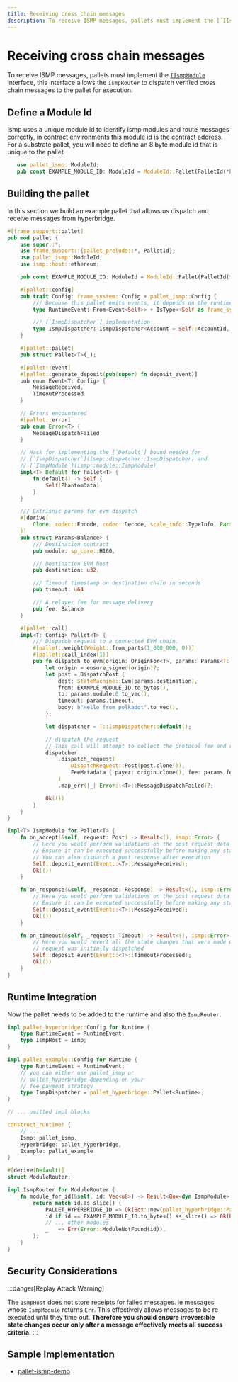 ```yaml
---
title: Receiving cross chain messages
description: To receive ISMP messages, pallets must implement the [`IIsmpModule`](https://docs.rs/ismp/latest/ismp/module/trait.IsmpModule.html) interface, this interface allows the `IsmpRouter` to dispatch verified cross chain messages to the pallet for execution.
---
```


# Receiving cross chain messages

To receive ISMP messages, pallets must implement the [`IIsmpModule`](https://docs.rs/ismp/latest/ismp/module/trait.IsmpModule.html) interface, this interface allows the `IsmpRouter` to dispatch verified cross chain messages to the pallet for execution.

## Define a Module Id

Ismp uses a unique module id to identify ismp modules and route messages correctly, in contract environments this module id is the contract address.
For a substrate pallet, you will need to define an 8 byte module id that is unique to the pallet

```rust showLineNumbers
   use pallet_ismp::ModuleId;
   pub const EXAMPLE_MODULE_ID: ModuleId = ModuleId::Pallet(PalletId(*b"EXPL-MOD"));
```

## Building the pallet

In this section we build an example pallet that allows us dispatch and receive messages from hyperbridge.

```rust showLineNumbers
#[frame_support::pallet]
pub mod pallet {
	use super::*;
	use frame_support::{pallet_prelude::*, PalletId};
    use pallet_ismp::ModuleId;
    use ismp::host::ethereum;

	pub const EXAMPLE_MODULE_ID: ModuleId = ModuleId::Pallet(PalletId(*b"EXPL-MOD"));

	#[pallet::config]
	pub trait Config: frame_system::Config + pallet_ismp::Config {
		/// Because this pallet emits events, it depends on the runtime's definition of an event.
		type RuntimeEvent: From<Event<Self>> + IsType<<Self as frame_system::Config>::RuntimeEvent>;

		/// [`IsmpDispatcher`] implementation
		type IsmpDispatcher: IsmpDispatcher<Account = Self::AccountId, Balance = Self::Balance> + Default;
	}

	#[pallet::pallet]
	pub struct Pallet<T>(_);

	#[pallet::event]
	#[pallet::generate_deposit(pub(super) fn deposit_event)]
	pub enum Event<T: Config> {
        MessageReceived,
        TimeoutProcessed
	}

	// Errors encountered
	#[pallet::error]
	pub enum Error<T> {
        MessageDispatchFailed
    }

	// Hack for implementing the [`Default`] bound needed for
	// [`IsmpDispatcher`](ismp::dispatcher::IsmpDispatcher) and
	// [`IsmpModule`](ismp::module::IsmpModule)
	impl<T> Default for Pallet<T> {
		fn default() -> Self {
			Self(PhantomData)
		}
	}

    /// Extrisnic params for evm dispatch
	#[derive(
		Clone, codec::Encode, codec::Decode, scale_info::TypeInfo, PartialEq, Eq, RuntimeDebug,
	)]
	pub struct Params<Balance> {
		/// Destination contract
		pub module: sp_core::H160,

		/// Destination EVM host
		pub destination: u32,

		/// Timeout timestamp on destination chain in seconds
		pub timeout: u64

        /// A relayer fee for message delivery
        pub fee: Balance
	}

    #[pallet::call]
	impl<T: Config> Pallet<T> {
		/// Dispatch request to a connected EVM chain.
		#[pallet::weight(Weight::from_parts(1_000_000, 0))]
		#[pallet::call_index(1)]
		pub fn dispatch_to_evm(origin: OriginFor<T>, params: Params<T::Balance>) -> DispatchResult {
			let origin = ensure_signed(origin)?;
			let post = DispatchPost {
				dest: StateMachine::Evm(params.destination),
				from: EXAMPLE_MODULE_ID.to_bytes(),
				to: params.module.0.to_vec(),
				timeout: params.timeout,
				body: b"Hello from polkadot".to_vec(),
			};

			let dispatcher = T::IsmpDispatcher::default();

			// dispatch the request
            // This call will attempt to collect the protocol fee and relayer fee from the user's account
			dispatcher
				.dispatch_request(
					DispatchRequest::Post(post.clone()),
					FeeMetadata { payer: origin.clone(), fee: params.fee },
				)
				.map_err(|_| Error::<T>::MessageDispatchFailed)?;

			Ok(())
		}
	}
}

impl<T> IsmpModule for Pallet<T> {
	fn on_accept(&self, request: Post) -> Result<(), ismp::Error> {
        // Here you would perform validations on the post request data
        // Ensure it can be executed successfully before making any state changes
        // You can also dispatch a post response after execution
        Self::deposit_event(Event::<T>::MessageReceived);
		Ok(())
	}

	fn on_response(&self, _response: Response) -> Result<(), ismp::Error> {
        // Here you would perform validations on the post request data
        // Ensure it can be executed successfully before making any state changes
        Self::deposit_event(Event::<T>::MessageReceived);
		Ok(())
	}

	fn on_timeout(&self, _request: Timeout) -> Result<(), ismp::Error> {
        // Here you would revert all the state changes that were made when the
        // request was initially dispatched
        Self::deposit_event(Event::<T>::TimeoutProcessed);
		Ok(())
	}
}
```

## Runtime Integration

Now the pallet needs to be added to the runtime and also the `IsmpRouter`.

```rust showLineNumbers
impl pallet_hyperbridge::Config for Runtime {
    type RuntimeEvent = RuntimeEvent;
    type IsmpHost = Ismp;
}

impl pallet_example::Config for Runtime {
    type RuntimeEvent = RuntimeEvent;
    // you can either use pallet_ismp or 
	// pallet_hyperbridge depending on your
	// fee payment strategy
    type IsmpDispatcher = pallet_hyperbridge::Pallet<Runtime>;
}

// ... omitted impl blocks

construct_runtime! {
    // ...
    Ismp: pallet_ismp,
    Hyperbridge: pallet_hyperbridge,
    Example: pallet_example
}

#[derive(Default)]
struct ModuleRouter;

impl IsmpRouter for ModuleRouter {
    fn module_for_id(&self, id: Vec<u8>) -> Result<Box<dyn IsmpModule>, Error> {
        return match id.as_slice() {
            PALLET_HYPERBRIDGE_ID => Ok(Box::new(pallet_hyperbridge::Pallet::<Runtime>::default())),
            id if id == EXAMPLE_MODULE_ID.to_bytes().as_slice() => Ok(Box::new(pallet_ismp::pallet_example::Pallet::<Runtime>::default()))
            // ... other modules
            _   => Err(Error::ModuleNotFound(id)),
        };
    }
}
```

## Security Considerations

:::danger[Replay Attack Warning]

The `IsmpHost` does not store receipts for failed messages. ie messages whose `IsmpModule` returns `Err`. This effectively allows messages to be re-executed until they time out. **Therefore you should ensure irreversible state changes occur only after a message effectively meets all success criteria**.
:::

## Sample Implementation

- [pallet-ismp-demo](https://github.com/polytope-labs/hyperbridge/blob/main/modules/ismp/pallets/demo/src/lib.rs)
